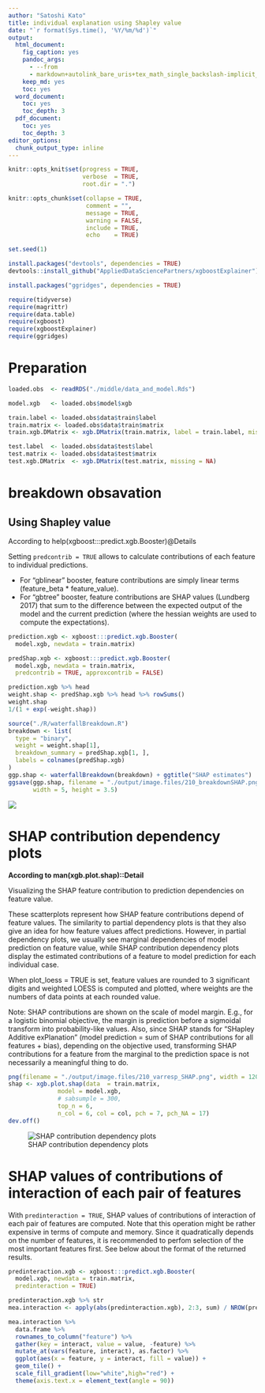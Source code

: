 ```yaml
---
author: "Satoshi Kato"
title: individual explanation using Shapley value
date: "`r format(Sys.time(), '%Y/%m/%d')`"
output:
  html_document:
    fig_caption: yes
    pandoc_args:
      - --from
      - markdown+autolink_bare_uris+tex_math_single_backslash-implicit_figures
    keep_md: yes
    toc: yes
  word_document:
    toc: yes
    toc_depth: 3
  pdf_document:
    toc: yes
    toc_depth: 3
editor_options: 
  chunk_output_type: inline
---
```


```r
knitr::opts_knit$set(progress = TRUE, 
                     verbose  = TRUE, 
                     root.dir = ".")

knitr::opts_chunk$set(collapse = TRUE, 
                      comment = "", 
                      message = TRUE, 
                      warning = FALSE, 
                      include = TRUE,
                      echo    = TRUE)

set.seed(1)
```

```r
install.packages("devtools", dependencies = TRUE)
devtools::install_github("AppliedDataSciencePartners/xgboostExplainer")

install.packages("ggridges", dependencies = TRUE)

```

```r
require(tidyverse)
require(magrittr)
require(data.table)
require(xgboost)
require(xgboostExplainer)
require(ggridges)


```

# Preparation 

```r
loaded.obs  <- readRDS("./middle/data_and_model.Rds")

model.xgb   <- loaded.obs$model$xgb 

train.label <- loaded.obs$data$train$label
train.matrix <- loaded.obs$data$train$matrix
train.xgb.DMatrix <- xgb.DMatrix(train.matrix, label = train.label, missing = NA)

test.label  <- loaded.obs$data$test$label
test.matrix <- loaded.obs$data$test$matrix
test.xgb.DMatrix  <- xgb.DMatrix(test.matrix, missing = NA)

```

# breakdown obsavation

## Using Shapley value

According to help(xgboost:::predict.xgb.Booster)@Details

Setting `predcontrib = TRUE` allows to calculate contributions of each feature to individual predictions. 

*  For "gblinear" booster, feature contributions are simply linear terms (feature_beta * feature_value). 
*  For "gbtree" booster, feature contributions are SHAP values (Lundberg 2017) that sum to the difference between the expected output of the model and the current prediction (where the hessian weights are used to compute the expectations). 

```r
prediction.xgb <- xgboost:::predict.xgb.Booster(
  model.xgb, newdata = train.matrix)

predShap.xgb <- xgboost:::predict.xgb.Booster(
  model.xgb, newdata = train.matrix, 
  predcontrib = TRUE, approxcontrib = FALSE)

prediction.xgb %>% head
weight.shap <- predShap.xgb %>% head %>% rowSums()
weight.shap
1/(1 + exp(-weight.shap))

```

```r
source("./R/waterfallBreakdown.R")
breakdown <- list(
  type = "binary",
  weight = weight.shap[1],
  breakdown_summary = predShap.xgb[1, ],
  labels = colnames(predShap.xgb)
)
ggp.shap <- waterfallBreakdown(breakdown) + ggtitle("SHAP estimates")
ggsave(ggp.shap, filename = "./output/image.files/210_breakdownSHAP.png",
       width = 5, height = 3.5)

```

![](output/image.files/210_breakdownSHAP.png)

# SHAP contribution dependency plots

**According to man(xgb.plot.shap)::Detail**

Visualizing the SHAP feature contribution to prediction dependencies on feature value.

These scatterplots represent how SHAP feature contributions depend of feature values. The similarity to partial dependency plots is that they also give an idea for how feature values affect predictions. However, in partial dependency plots, we usually see marginal dependencies of model prediction on feature value, while SHAP contribution dependency plots display the estimated contributions of a feature to model prediction for each individual case.

When plot_loess = TRUE is set, feature values are rounded to 3 significant digits and weighted LOESS is computed and plotted, where weights are the numbers of data points at each rounded value.

Note: SHAP contributions are shown on the scale of model margin. E.g., for a logistic binomial objective, the margin is prediction before a sigmoidal transform into probability-like values. Also, since SHAP stands for "SHapley Additive exPlanation" (model prediction = sum of SHAP contributions for all features + bias), depending on the objective used, transforming SHAP contributions for a feature from the marginal to the prediction space is not necessarily a meaningful thing to do.

```r
png(filename = "./output/image.files/210_varresp_SHAP.png", width = 1200, height = 400, pointsize = 24)
shap <- xgb.plot.shap(data  = train.matrix,
              model = model.xgb, 
              # sabsumple = 300,
              top_n = 6,
              n_col = 6, col = col, pch = 7, pch_NA = 17)
dev.off()
```

![SHAP  contribution dependency plots](./output/image.files/210_varresp_SHAP.png)


# SHAP values of contributions of interaction of each pair of features 

With `predinteraction = TRUE`, SHAP values of contributions of interaction of each pair of features are computed. Note that this operation might be rather expensive in terms of compute and memory. Since it quadratically depends on the number of features, it is recommended to perfom selection of the most important features first. See below about the format of the returned results.



```r
predinteraction.xgb <- xgboost:::predict.xgb.Booster(
  model.xgb, newdata = train.matrix, 
  predinteraction = TRUE)

```
```r
predinteraction.xgb %>% str
mea.interaction <- apply(abs(predinteraction.xgb), 2:3, sum) / NROW(predinteraction.xgb)

mea.interaction %>% 
  data.frame %>% 
  rownames_to_column("feature") %>% 
  gather(key = interact, value = value, -feature) %>% 
  mutate_at(vars(feature, interact), as.factor) %>% 
  ggplot(aes(x = feature, y = interact, fill = value)) +
  geom_tile() +
  scale_fill_gradient(low="white",high="red") +
  theme(axis.text.x = element_text(angle = 90))
  
```

